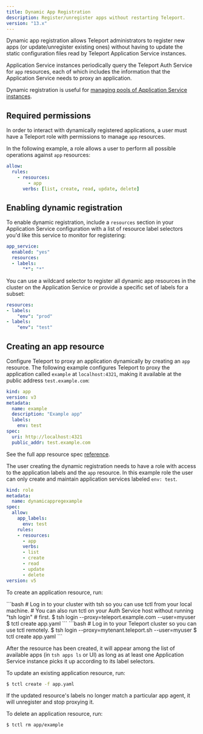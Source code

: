 ```yaml
---
title: Dynamic App Registration
description: Register/unregister apps without restarting Teleport.
version: "13.x"
---
```


Dynamic app registration allows Teleport administrators to register new apps (or
update/unregister existing ones) without having to update the static
configuration files read by Teleport Application Service instances.

Application Service instances periodically query the Teleport Auth Service for
`app` resources, each of which includes the information that the Application
Service needs to proxy an application.

Dynamic registration is useful for [managing pools of Application Service
instances](/docs/ver/13.x/agents/deploy-agents-terraform).

## Required permissions

In order to interact with dynamically registered applications, a user must have
a Teleport role with permissions to manage `app` resources.

In the following example, a role allows a user to perform all possible
operations against `app` resources:

```yaml
allow:
  rules:
    - resources:
        - app
      verbs: [list, create, read, update, delete]
```

## Enabling dynamic registration

To enable dynamic registration, include a `resources` section in your Application
Service configuration with a list of resource label selectors you'd like this
service to monitor for registering:

```yaml
app_service:
  enabled: "yes"
  resources:
  - labels:
      "*": "*"
```

You can use a wildcard selector to register all dynamic app resources in the cluster
on the Application Service or provide a specific set of labels for a subset:

```yaml
resources:
- labels:
    "env": "prod"
- labels:
    "env": "test"
```

## Creating an app resource

Configure Teleport to proxy an application dynamically by creating an `app`
resource. The following example configures Teleport to proxy the application
called `example` at `localhost:4321`, making it available at the public address
`test.example.com`:

```yaml
kind: app
version: v3
metadata:
  name: example
  description: "Example app"
  labels:
    env: test
spec:
  uri: http://localhost:4321
  public_addr: test.example.com
```

See the full app resource spec [reference](/docs/ver/13.x/application-access/reference#application-resource).

The user creating the dynamic registration needs to have a role with access to the
application labels and the `app` resource.  In this example role the user can only
create and maintain application services labeled `env: test`.

```yaml
kind: role
metadata:
  name: dynamicappregexample
spec:
  allow:
    app_labels:      
      env: test
    rules:
    - resources:
      - app
      verbs:
      - list
      - create
      - read
      - update
      - delete
version: v5
```

To create an application resource, run:

<Tabs>
  <Tab title="Self-Hosted">
    ```bash
    # Log in to your cluster with tsh so you can use tctl from your local machine.
    # You can also run tctl on your Auth Service host without running "tsh login"
    # first.
    $ tsh login --proxy=teleport.example.com --user=myuser
    $ tctl create app.yaml
    ```
  </Tab>

  <Tab title="Teleport Enterprise Cloud">
    ```bash
    # Log in to your Teleport cluster so you can use tctl remotely.
    $ tsh login --proxy=mytenant.teleport.sh --user=myuser
    $ tctl create app.yaml
    ```
  </Tab>
</Tabs>

After the resource has been created, it will appear among the list of available
apps (in `tsh apps ls` or UI) as long as at least one Application Service
instance picks it up according to its label selectors.

To update an existing application resource, run:

```bash
$ tctl create -f app.yaml
```

If the updated resource's labels no longer match a particular app agent, it
will unregister and stop proxying it.

To delete an application resource, run:

```bash
$ tctl rm app/example
```
